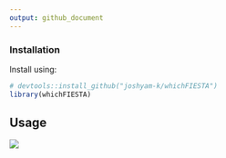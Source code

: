 ```yaml
---
output: github_document
---
```


### Installation

Install using:

```r
# devtools::install_github("joshyam-k/whichFIESTA")
library(whichFIESTA)
```

## Usage

![](https://github.com/joshyam-k/whichFIESTA/blob/main/gif/whichFIESTA-demo.gif?raw=true)


